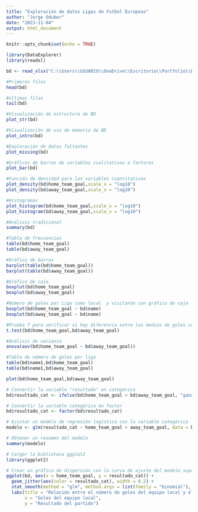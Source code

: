 ---
title: "Exploración de datos Ligas de Futbol Europeas"
author: "Jorge Oduber"
date: "2023-11-04"
output: html_document
---

```{r setup, include=FALSE}
knitr::opts_chunk$set(echo = TRUE)
```
```{r}
library(DataExplorer)
library(readxl)
```



```{r}
bd <- read_xlsx("C:\\Users\\USUARIO\\OneDrive\\Escritorio\\Portfolio\\Exploracion de datos\\Ligas_europeas_futbol.xlsx")
```

```{r}
#Primeras filas
head(bd)
```

```{r}
#últimas filas
tail(bd)
```


```{r}
#Visualización de estructura de BD
plot_str(bd)
```

```{r}
#Visualización de uso de memoria de BD
plot_intro(bd)
```

```{r}
#Exploración de datos faltantes
plot_missing(bd)
```

```{r}
#Gráficos de barras de variables cualitativas o factores
plot_bar(bd)
```

```{r}
#Función de densidad para las variables cuantitativas
plot_density(bd$home_team_goal,scale_x = "log10")
plot_density(bd$away_team_goal,scale_x = "log10")
```

```{r}
#Histogramas
plot_histogram(bd$home_team_goal,scale_x = "log10")
plot_histogram(bd$away_team_goal,scale_x = "log10")
```

```{r}
#Análisis tradicional
summary(bd)
```

```{r}
#Tabla de frecuencias
table(bd$home_team_goal)
table(bd$away_team_goal)
```

```{r}
#Gráfico de barras
barplot(table(bd$home_team_goal))
barplot(table(bd$away_team_goal))
```

```{r}
#Gráfico de caja
boxplot(bd$home_team_goal)
boxplot(bd$away_team_goal)
```

```{r}
#Número de goles por Liga como local  y visitante con gráfico de caja
boxplot(bd$home_team_goal ~ bd$name)
boxplot(bd$away_team_goal ~ bd$name)
```

```{r}
#Prueba T para verificar si hay diferencia entre las medias de goles como local y visitante
t.test(bd$home_team_goal,bd$away_team_goal)
```

```{r}
#Análisis de varianza
anova(aov(bd$home_team_goal ~ bd$away_team_goal))
```

```{r}
#Tabla de némero de goles por liga
table(bd$name1,bd$home_team_goal)
table(bd$name1,bd$away_team_goal)
```

```{r}
plot(bd$home_team_goal,bd$away_team_goal)
```

```{r}

# Convertir la variable "resultado" en categórica
bd$resultado_cat <- ifelse(bd$home_team_goal > bd$away_team_goal, "ganado", ifelse(bd$home_team_goal < bd$away_team_goal, "perdido", "empatado"))

# Convertir la variable categórica en factor
bd$resultado_cat <- factor(bd$resultado_cat)

# Ajustar un modelo de regresión logística con la variable categórica
modelo <- glm(resultado_cat ~ home_team_goal + away_team_goal, data = bd, family = binomial(link = "logit"))

# Obtener un resumen del modelo
summary(modelo)

```

```{r}
# Cargar la biblioteca ggplot2
library(ggplot2)

# Crear un gráfico de dispersión con la curva de ajuste del modelo superpuesta
ggplot(bd, aes(x = home_team_goal, y = resultado_cat)) +
  geom_jitter(aes(color = resultado_cat), width = 0.2) +
  stat_smooth(method = "glm", method.args = list(family = "binomial"), se = FALSE) +
  labs(title = "Relación entre el número de goles del equipo local y el resultado del partido",
       x = "Goles del equipo local",
       y = "Resultado del partido")

```

